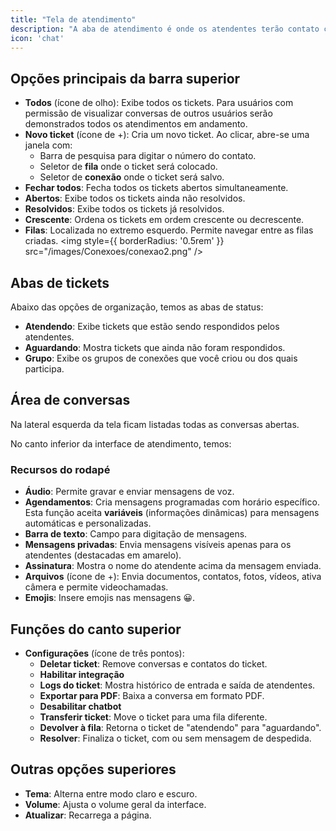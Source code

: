 ```yaml
---
title: "Tela de atendimento"
description: "A aba de atendimento é onde os atendentes terão contato com os tickets. No canto superior dessa aba, abaixo da barra de pesquisa para atendimentos e mensagens, há 7 opções principais:"
icon: 'chat'
---
```


## Opções principais da barra superior

- **Todos** (ícone de olho): Exibe todos os tickets. Para usuários com permissão de visualizar conversas de outros usuários serão demonstrados todos os atendimentos em andamento.
- **Novo ticket** (ícone de \+): Cria um novo ticket. Ao clicar, abre-se uma janela com:
  - Barra de pesquisa para digitar o número do contato.
  - Seletor de **fila** onde o ticket será colocado.
  - Seletor de **conexão** onde o ticket será salvo.
- **Fechar todos**: Fecha todos os tickets abertos simultaneamente.
- **Abertos**: Exibe todos os tickets ainda não resolvidos.
- **Resolvidos**: Exibe todos os tickets já resolvidos.
- **Crescente**: Ordena os tickets em ordem crescente ou decrescente.
- **Filas**: Localizada no extremo esquerdo. Permite navegar entre as filas criadas.
<img
  style={{ borderRadius: '0.5rem' }}
  src="/images/Conexoes/conexao2.png"
/>
## Abas de tickets

Abaixo das opções de organização, temos as abas de status:

- **Atendendo**: Exibe tickets que estão sendo respondidos pelos atendentes.
- **Aguardando**: Mostra tickets que ainda não foram respondidos.
- **Grupo**: Exibe os grupos de conexões que você criou ou dos quais participa.

## Área de conversas

Na lateral esquerda da tela ficam listadas todas as conversas abertas.

No canto inferior da interface de atendimento, temos:

### Recursos do rodapé

- **Áudio**: Permite gravar e enviar mensagens de voz.
- **Agendamentos**: Cria mensagens programadas com horário específico. Esta função aceita **variáveis** (informações dinâmicas) para mensagens automáticas e personalizadas.
- **Barra de texto**: Campo para digitação de mensagens.
- **Mensagens privadas**: Envia mensagens visíveis apenas para os atendentes (destacadas em amarelo).
- **Assinatura**: Mostra o nome do atendente acima da mensagem enviada.
- **Arquivos** (ícone de \+): Envia documentos, contatos, fotos, vídeos, ativa câmera e permite videochamadas.
- **Emojis**: Insere emojis nas mensagens 😀.

## Funções do canto superior

- **Configurações** (ícone de três pontos):
  - **Deletar ticket**: Remove conversas e contatos do ticket.
  - **Habilitar integração**
  - **Logs do ticket**: Mostra histórico de entrada e saída de atendentes.
  - **Exportar para PDF**: Baixa a conversa em formato PDF.
  - **Desabilitar chatbot**
  - **Transferir ticket**: Move o ticket para uma fila diferente.
  - **Devolver à fila**: Retorna o ticket de "atendendo" para "aguardando".
  - **Resolver**: Finaliza o ticket, com ou sem mensagem de despedida.

## Outras opções superiores

- **Tema**: Alterna entre modo claro e escuro.
- **Volume**: Ajusta o volume geral da interface.
- **Atualizar**: Recarrega a página.